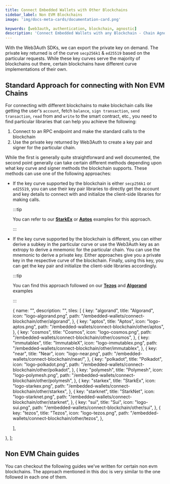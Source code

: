 ```yaml
---
title: Connect Embedded Wallets with Other Blockchains
sidebar_label: Non EVM Blockchains
image: 'img/docs-meta-cards/documentation-card.png'

keywords: [web3auth, authentication, blockchain, agnostic]
description: 'Connect Embedded Wallets with any Blockchain - Chain Agnostic'
---
```



With the Web3Auth SDKs, we can export the private key on demand. The private key returned is of the curve `secp256k1` & `ed25519` based on the particular requests. While these key curves serve the majority of blockchains out there, certain blockchains have different curve implementations of their own.

## Standard Approach for connecting with Non EVM Chains

For connecting with different blockchains to make blockchain calls like getting the user's `account`, fetch `balance`, `sign transaction`, `send transaction`, `read` from and `write` to the smart contract, etc., you need to find particular libraries that can help you achieve the following:

1. Connect to an RPC endpoint and make the standard calls to the blockchain
2. Use the private key returned by Web3Auth to create a key pair and signer for the particular chain.

While the first is generally quite straightforward and well documented, the second point generally can take certain different methods depending upon what key curve and signer methods the blockchain supports. These methods can use one of the following approaches:

- If the key curve supported by the blockchain is either `secp256k1` or `ed25519`, you can use their key pair libraries to directly get the account and key details to connect with and initialize the client-side libraries for making calls.

  :::tip

  You can refer to our [**StarkEx**](/connect-blockchain/other/starkex) or [**Aptos**](/connect-blockchain/other/aptos) examples for this approach.

  :::

- If the key curve supported by the blockchain is different, you can either derive a subkey in the particular curve or use the Web3Auth key as an extropy to derive a mnemonic for the particular chain. You can use the mnemonic to derive a private key. Either approaches give you a private key in the respective curve of the blockchain. Finally, using this key, you can get the key pair and initialize the client-side libraries accordingly.

  :::tip

  You can find this approach followed on our [**Tezos**](/connect-blockchain/other/tezos) and [**Algorand**](/connect-blockchain/other/algorand) examples

  :::

  {
    name: "",
    description: "",
    tiles: [
      {
        key: "algorand",
        title: "Algorand",
        icon: "logo-algorand.png",
        path: "/embedded-wallets/connect-blockchain/other/algorand",
      },
      {
        key: "aptos",
        title: "Aptos",
        icon: "logo-aptos.png",
        path: "/embedded-wallets/connect-blockchain/other/aptos",
      },
      {
        key: "cosmos",
        title: "Cosmos",
        icon: "logo-cosmos.png",
        path: "/embedded-wallets/connect-blockchain/other/cosmos",
      },
      {
        key: "immutablex",
        title: "ImmutableX",
        icon: "logo-immutablex.png",
        path: "/embedded-wallets/connect-blockchain/other/immutablex",
      },
      {
        key: "near",
        title: "Near",
        icon: "logo-near.png",
        path: "/embedded-wallets/connect-blockchain/near/",
      },
      {
        key: "polkadot",
        title: "Polkadot",
        icon: "logo-polkadot.png",
        path: "/embedded-wallets/connect-blockchain/other/polkadot",
      },
      {
        key: "polymesh",
        title: "Polymesh",
        icon: "logo-polymesh.png",
        path: "/embedded-wallets/connect-blockchain/other/polymesh",
      },
      {
        key: "starkex",
        title: "StarkEx",
        icon: "logo-starkex.png",
        path: "/embedded-wallets/connect-blockchain/other/starkex",
      },
      {
        key: "starknet",
        title: "StarkNet",
        icon: "logo-starknet.png",
        path: "/embedded-wallets/connect-blockchain/other/starknet",
      },
      {
        key: "sui",
        title: "Sui",
        icon: "logo-sui.png",
        path: "/embedded-wallets/connect-blockchain/other/sui",
      },
      {
        key: "tezos",
        title: "Tezos",
        icon: "logo-tezos.png",
        path: "/embedded-wallets/connect-blockchain/other/tezos",
      },

    ],

}, ];

## Non EVM Chain guides

You can checkout the following guides we've written for certain non evm blockchains. The approach mentioned in this doc is very similar to the one followed in each one of them.

<Tiles tileGroups={OtherChains} />
